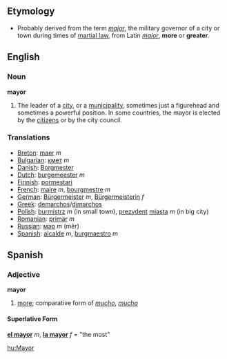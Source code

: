 ==Etymology==
*Probably derived from the term ''[[major]]'', the military governor of a city or town during times of [[martial law]], from Latin ''[[maior]]'', '''more''' or '''greater'''.

==English==
===Noun===
'''mayor'''

#The leader of a [[city]], or a [[municipality]], sometimes just a figurehead and sometimes a powerful position.  In some countries, the mayor is elected by the [[citizen]]s or by the city council.

===Translations===
*[[Breton]]: [[maer]] ''m''
*[[Bulgarian]]: [[кмет]] ''m''
*[[Danish]]:  [[Borgmester]]
*[[Dutch]]: [[burgemeester]] ''m''
*[[Finnish]]: [[pormestari]]
*[[French]]: [[maire]] ''m'', [[bourgmestre]] ''m''
*[[German]]: [[Bürgermeister]] ''m'', [[Bürgermeisterin]] ''f''
*[[Greek]]: [[demarchos]]/[[dimarchos]]
*[[Polish]]: [[burmistrz]] ''m'' (in small town), [[prezydent]] [[miasta]] ''m'' (in big city)
*[[Romanian]]: [[primar]] ''m''
*[[Russian]]: [[мэр]] ''m'' (m&ecirc;r)
*[[Spanish]]: [[alcalde]] ''m'', [[burgmaestro]] ''m''

==Spanish==
===Adjective===
'''mayor'''

# [[more]]; comparative form of ''[[mucho]]'', ''[[mucha]]''

====Superlative Form====
'''[[el mayor]]''' ''m'', '''[[la mayor]]''' ''f'' = "the most"

[[hu:Mayor]]
